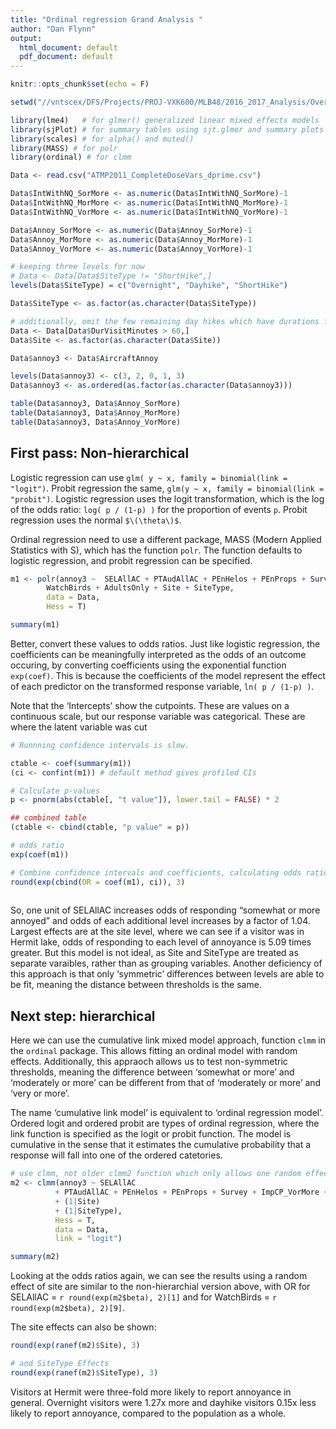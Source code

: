 ```yaml
---
title: "Ordinal regression Grand Analysis "
author: "Dan Flynn"
output:
  html_document: default
  pdf_document: default
---
```


```r
knitr::opts_chunk$set(echo = F)

setwd("//vntscex/DFS/Projects/PROJ-VXK600/MLB48/2016_2017_Analysis/Overnight")

library(lme4)   # for glmer() generalized linear mixed effects models
library(sjPlot) # for summary tables using sjt.glmer and summary plots using sjp.glmer
library(scales) # for alpha() and muted()
library(MASS) # for polr
library(ordinal) # for clmm

Data <- read.csv("ATMP2011_CompleteDoseVars_dprime.csv")

Data$IntWithNQ_SorMore <- as.numeric(Data$IntWithNQ_SorMore)-1
Data$IntWithNQ_MorMore <- as.numeric(Data$IntWithNQ_MorMore)-1
Data$IntWithNQ_VorMore <- as.numeric(Data$IntWithNQ_VorMore)-1

Data$Annoy_SorMore <- as.numeric(Data$Annoy_SorMore)-1
Data$Annoy_MorMore <- as.numeric(Data$Annoy_MorMore)-1
Data$Annoy_VorMore <- as.numeric(Data$Annoy_VorMore)-1

# keeping three levels for now
# Data <- Data[Data$SiteType != "ShortHike",]
levels(Data$SiteType) = c("Overnight", "Dayhike", "ShortHike")

Data$SiteType <- as.factor(as.character(Data$SiteType))

# additionally, omit the few remaining day hikes which have durations fewer than 60 min.
Data <- Data[Data$DurVisitMinutes > 60,]
Data$Site <- as.factor(as.character(Data$Site)) 

Data$annoy3 <- Data$AircraftAnnoy

levels(Data$annoy3) <- c(3, 2, 0, 1, 3)
Data$annoy3 <- as.ordered(as.factor(as.character(Data$annoy3)))

table(Data$annoy3, Data$Annoy_SorMore)
table(Data$annoy3, Data$Annoy_MorMore)
table(Data$annoy3, Data$Annoy_VorMore)
```

## First pass: Non-hierarchical

Logistic regression can use `glm( y ~ x, family = binomial(link = "logit")`. Probit regression the same, `glm(y ~ x, family = binomial(link = "probit")`. Logistic regression uses the logit transformation, which is the log of the odds ratio: `log( p / (1-p) )` for the proportion of events `p`. Probit regression uses the normal `$\(\theta\)$`.

Ordinal regression need to use a different package, MASS (Modern Applied Statistics with S), which has the function `polr`. The function defaults to logistic regression, and probit regression can be specified.

```r

m1 <- polr(annoy3 ~  SELAllAC + PTAudAllAC + PEnHelos + PEnProps + Survey + ImpCP_VorMore + SiteVisitBefore +
        WatchBirds + AdultsOnly + Site + SiteType, 
        data = Data,
        Hess = T)

summary(m1)
```

Better, convert these values to odds ratios. Just like logistic regression, the coefficients can be meaningfully interpreted as the odds of an outcome occuring, by converting coefficients using the exponential function `exp(coef)`. This is because the coefficients of the model represent the effect of each predictor on the transformed response variable, `ln( p / (1-p) )`.

Note that the 'Intercepts' show the cutpoints. These are values on a continuous scale, but our response variable was categorical. These are where the latent variable was cut

```r
# Runnning confidence intervals is slow.

ctable <- coef(summary(m1))
(ci <- confint(m1)) # default method gives profiled CIs

# Calculate p-values
p <- pnorm(abs(ctable[, "t value"]), lower.tail = FALSE) * 2

## combined table
(ctable <- cbind(ctable, "p value" = p))

# odds ratio
exp(coef(m1))
```

```r

# Combine confidence intervals and coefficients, calculating odds ratios
round(exp(cbind(OR = coef(m1), ci)), 3)
      
```

So, one unit of SELAllAC increases odds of responding "somewhat or more annoyed" and odds of each additional level increases by a factor of 1.04. Largest effects are at the site level, where  we can see if a visitor was in Hermit lake, odds of responding to each level of annoyance is 5.09 times greater.
But this model is not ideal, as Site and SiteType are treated as separate varaibles, rather than as grouping variables. Another deficiency of this approach is that only 'symmetric' differences between levels are able to be fit, meaning the distance between thresholds is the same.

## Next step: hierarchical

Here we can use the cumulative link mixed model approach, function `clmm` in the `ordinal` package. This allows fitting an ordinal model with random effects. Additionally, this appraoch allows us to test non-symmetric thresholds, meaning the difference between 'somewhat or more' and 'moderately or more' can be different from that of 'moderately or more' and 'very or more'.

The name 'cumulative link model' is equivalent to 'ordinal regression model'. Ordered logit and ordered probit are types of ordinal regression, where the link function is specified as the logit or probit function. The model is cumulative in the sense that it estimates the cumulative probability that a response will fall into one of the ordered catetories.


```r
# use clmm, not older clmm2 function which only allows one random effect
m2 <- clmm(annoy3 ~ SELAllAC 
          + PTAudAllAC + PEnHelos + PEnProps + Survey + ImpCP_VorMore + SiteVisitBefore + WatchBirds + AdultsOnly 
          + (1|Site)
          + (1|SiteType),
          Hess = T, 
          data = Data,
          link = "logit")

summary(m2)

```
Looking at the odds ratios again, we can see the results using a random effect of site are similar to the non-hierarchial version above, with OR for SELAllAC = `r round(exp(m2$beta), 2)[1]` and for WatchBirds = `r round(exp(m2$beta), 2)[9]`. 

The site effects can also be shown:
```r
round(exp(ranef(m2)$Site), 3)

# and SiteType Effects
round(exp(ranef(m2)$SiteType), 3)

```
Visitors at Hermit were three-fold more likely to report annoyance in general. Overnight visitors were 1.27x more and dayhike visitors 0.15x less likely to report annoyance, compared to the population as a whole.


